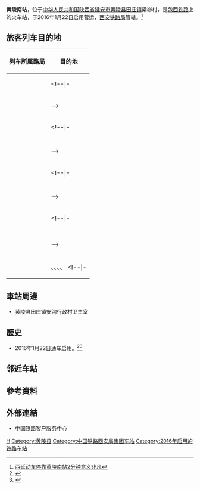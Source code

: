 {{Expand|time=2016-04-25T12:26:04+00:00}}
{{Infobox China railway station
|车站名称 = 黄陵南站
|图片 = 
|图片介绍 = 
|车站拼音 = Huanglingnan
|英文名称 = Huanglingnan Railway Station<ref>{{Cite web |url=http://news.sina.com.cn/o/2012-09-18/080725196193.shtml |title=铁道部:火车站名含"东西南北"统一改用拼音 |accessdate=2016-05-28 |archive-date=2017-07-30 |archive-url=https://web.archive.org/web/20170730073100/http://news.sina.com.cn/o/2012-09-18/080725196193.shtml |dead-url=no }}</ref><ref>{{cite journal |author=[[铁道部运输局|铁道部运输局]] |journal = 铁路客货运输专刊 |year=2012 |issue=4 |title = 关于明确铁路车站站名英文译法的通知 |id = 运营运调电[2012]1911号 |page = 6}}</ref>
|车站代码 = 40489<ref>{{cite web|url=http://hyfw.12306.cn/hyinfo/action/FwcszsAction_index?type=1|title=营业站服务信息查询|publisher=[[中国铁路客户服务中心|中国铁路客户服务中心]]|accessdate=2016-12-30|archive-date=2016-11-06|archive-url=https://web.archive.org/web/20161106075157/http://hyfw.12306.cn/hyinfo/action/FwcszsAction_index?type=1|dead-url=no}}</ref>
|电报码 = VLY
|拼音码 = HLN
|车站位置 = [[陕西省|陕西省]][[延安市|延安市]][[黄陵县|黄陵县]][[田庄镇_(黄陵县)|田庄镇]]梁峁村
|归属 =[[西安铁路局|西安铁路局]]
|线路 = [[包西铁路|包西铁路]]
|车站等级 =未定等
|月台数目 = 2
|股道数目 = 5
|坐标 = {{coord|35|34|56.30|N|109|22|59.14|E|display=inline,title}}
}}
'''黄陵南站'''，位于[[中华人民共和国|中华人民共和国]][[陕西省|陕西省]][[延安市|延安市]][[黄陵县|黄陵县]][[田庄镇_(黄陵县)|田庄镇]]梁峁村，是[[包西铁路|包西铁路]]上的火车站，于2016年1月22日启用营运，[[西安铁路局|西安铁路局]]管辖。<ref>[http://www.chnrailway.com/html/20160223/1337901.shtml?tt_from=sohunews 西延动车停靠黄陵南站2分钟意义非凡]{{Dead link|date=2018年11月 |bot=InternetArchiveBot |fix-attempted=yes }}</ref>

==旅客列车目的地==
{| class="wikitable sortable" style="font-size: 90%"
!列车所属路局
!目的地
|-
|<center>{{sort|Beijing|[[北京铁路局|北京铁路局]]}}
|{{站|天津}}
<!--|-
|<center>{{sort|Chengdu|[[成都铁路局|成都铁路局]]}}
|{{站|}}
|-
|<center>{{sort|Guangzhou|[[广州铁路（集团）公司|广州铁路集团]]}}
|{{站|}}-->
|-
|<center>{{sort|Harbin|[[哈尔滨铁路局|哈尔滨铁路局]]}}
|{{站|海拉尔}}
<!--|-
|<center>{{sort|Hohhot|[[呼和浩特铁路局|呼和浩特铁路局]]}}
|{{站|}}
|-
|<center>{{sort|Jinan|[[济南铁路局|济南铁路局]]}}
|{{站|}}
|-
|<center>{{sort|Kunming|[[昆明铁路局|昆明铁路局]]}}
|{{站|}}-->
|-
|<center>{{sort|Lanzhou|[[兰州铁路局|兰州铁路局]]}}
|{{站|银川}}
<!--|-
|<center>{{sort|Nanchang|[[南昌铁路局|南昌铁路局]]}}
|{{站|}}
|-
|<center>{{sort|Nanning|[[南宁铁路局|南宁铁路局]]}}
|{{站|}}
|-
|<center>{{sort|Qingzang|[[青藏铁路公司|青藏铁路公司]]}}
|{{站|}}-->
|-
|<center>{{sort|Shanghai|[[上海铁路局|上海铁路局]]}}
|{{站|呼和浩特}}
<!--|-
|<center>{{sort|Shenyang|[[沈阳铁路局|沈阳铁路局]]}}
|{{站|}}
|-
|<center>{{sort|Taiyuan|[[太原铁路局|太原铁路局]]}}
|{{站|}}
|-
|<center>{{sort|Urumqi|[[乌鲁木齐铁路局|乌鲁木齐铁路局]]}}
|{{站|}}
|-
|<center>{{sort|Wuhan|[[武汉铁路局|武汉铁路局]]}}
|{{站|}}-->
|-
|<center>{{sort|Xi'an|[[西安铁路局|西安铁路局]]}}
|{{站|宝鸡南}}、{{站|乌海西}}、{{站|西安北}}、{{站|延安}}、{{站|银川}}
<!--|-
|<center>{{sort|Zhengzhou|[[郑州铁路局|郑州铁路局]]}}
|{{站|}}-->
|}

==車站周邊==
* 黄陵县田庄镇安沟行政村卫生室

==歷史==
* 2016年1月22日通车启用。<ref>{{Cite web |url=http://city.qq.com/a/20160122/031712.htm |title=今天开始可乘动车去黄陵 黄陵至西安仅需77分钟 |accessdate=2016-04-25 |archive-date=2017-03-05 |archive-url=https://web.archive.org/web/20170305015703/http://city.qq.com/a/20160122/031712.htm |dead-url=no }}</ref><ref>{{Cite web |url=http://china.huanqiu.com/hot/2016-01/8427514.html |title=黄陵进动车时代 西安到黄陵出行时间缩至77分钟 |accessdate=2016-04-25 |archive-date=2017-03-05 |archive-url=https://web.archive.org/web/20170305003159/http://china.huanqiu.com/hot/2016-01/8427514.html |dead-url=no }}</ref>

== 邻近车站 ==
{{start rail box|[[File:China_Railways.svg|16px]] [[中国铁路|中国铁路]]}}
{{s-inop|[[洛川东站|洛川东站]]|{{站|包头}}/{{站|包头西}}方向}}
{{s-line|[[包西铁路|包西铁路]]<br />黄陵南站}}
{{s-inop|[[北塬站|北塬站]]|{{站|新丰镇}}方向}}
{{end box}}

==參考資料==
{{reflist}}
==外部連結==
* [http://www.12306.cn/mormhweb/ 中国铁路客户服务中心] {{Wayback|url=http://www.12306.cn/mormhweb/ |date=20180205163941 }}
{{China-rail-stub}}
{{包西铁路}}
[[Category:延安市铁路车站|H]]
[[Category:黄陵县|Category:黄陵县]]
[[Category:中国铁路西安局集团车站|Category:中国铁路西安局集团车站]]
[[Category:2016年启用的铁路车站|Category:2016年启用的铁路车站]]